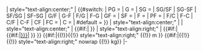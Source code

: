 <noinclude>{{CBA players header}}</noinclude>
| style="text-align:center;" | {{#switch:{{UC:{{{pos|}}}}}
| PG = {{sort|1.0|[[控球后卫|控球后卫]]}}
| G = {{sort|1.5|[[后卫|后卫]]}}
| SG = {{sort|2.0|[[得分后卫|得分后卫]]}}
| SG/SF | SG-SF | SF/SG | SF-SG | G/F | G-F | F/G | F-G
| GF = {{sort|2.5|[[摇摆人|-{A|zh-hans:摇摆人;zh-hant:搖擺人}-]]}}
| SF = {{sort|3.0|[[小前锋|小前锋]]}}
| F = {{sort|3.5|[[前锋|前锋]]}}
| PF = {{sort|4.0|[[大前锋|大前锋]]}}
| F/C | F-C | C/F | C-F | CF
| FC = {{sort|4.5|[[前锋]]/[[中锋]]}}
| C = {{sort|5.0|[[中锋|中锋]]}}
| #default =
}}
| style="text-align:center;" | {{{num|—}}} 
| style="text-align:center;" | {{#if:{{{nat|}}}| {{sort|1={{{nat|}}}|2={{flagicon|{{{nat|}}}|size=20px}} }} }} 
| style="text-align:right;" | {{#if:{{{name|}}}|{{#if:{{{link|}}}|[[{{{link}}}{{!}}{{{name|}}}]]|{{{name}}} }} }}<noinclude>
</noinclude>{{#if:{{{height|}}}|{{!}}{{!}} style="text-align:right;" {{!}} {{{height|}}}m }}<noinclude>
</noinclude>{{#if:{{{weight|}}}|{{!}}{{!}} style="text-align:right;" nowrap {{!}} {{{weight}}}kg}}
|-
<noinclude>{{CBA players footer}}</noinclude><noinclude>
{{Documentation, template|template:CBA players header/doc}}
</noinclude>